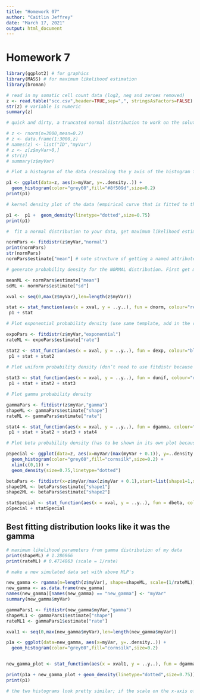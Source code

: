 ```yaml
---
title: "Homework 07"
author: "Caitlin Jeffrey"
date: "March 17, 2021"
output: html_document
---
```


# Homework 7

```r
library(ggplot2) # for graphics
library(MASS) # for maximum likelihood estimation
library(broman)

# read in my somatic cell count data (log2, neg and zeroes removed)
z <- read.table("scc.csv",header=TRUE,sep=",", stringsAsFactors=FALSE) # 2332 observations 
str(z) # variable is numeric
summary(z)
```

```r
# quick and dirty, a truncated normal distribution to work on the solution set - commented out so z becomes my scc data

# z <- rnorm(n=3000,mean=0.2)
# z <- data.frame(1:3000,z)
# names(z) <- list("ID","myVar")
# z <- z[z$myVar>0,]
# str(z)
# summary(z$myVar)
```

```r
# Plot a histogram of the data (rescaling the y axis of the histogram from counts to density, so that the area under the histogram equals 1.0)

p1 <- ggplot(data=z, aes(x=myVar, y=..density..)) +
  geom_histogram(color="grey60",fill="#8f509d",size=0.2) 
print(p1)
```

```r
# kernel density plot of the data (empirical curve that is fitted to the data, smooths out the shape of the histogram)

p1 <-  p1 +  geom_density(linetype="dotted",size=0.75)
print(p1)
```

```r
#  fit a normal distribution to your data, get maximum likelihood estimators of the two parameters of the normal, the mean and the variance

normPars <- fitdistr(z$myVar,"normal")
print(normPars)
str(normPars)
normPars$estimate["mean"] # note structure of getting a named attribute
```


```r
# generate probability density for the NORMAL distribution. First get maximum likelihood parameters for a normal distribution fitted to these data by calling fitdistr, then pass those parameters (meanML and sdML to stat_function

meanML <- normPars$estimate["mean"]
sdML <- normPars$estimate["sd"]

xval <- seq(0,max(z$myVar),len=length(z$myVar))

stat <- stat_function(aes(x = xval, y = ..y..), fun = dnorm, colour="red", n = length(z$myVar), args = list(mean = meanML, sd = sdML))
 p1 + stat

```

```r
# Plot exponential probability density (use same template, add in the curve for the exponential)

expoPars <- fitdistr(z$myVar,"exponential")
rateML <- expoPars$estimate["rate"]

stat2 <- stat_function(aes(x = xval, y = ..y..), fun = dexp, colour="blue", n = length(z$myVar), args = list(rate=rateML))
 p1 + stat + stat2
```

```r
# Plot uniform probability density (don’t need to use fitdistr because the maximum likelihood estimators of the two parameters are just the minimum and the maximum of the data)
  
stat3 <- stat_function(aes(x = xval, y = ..y..), fun = dunif, colour="darkgreen", n = length(z$myVar), args = list(min=min(z$myVar), max=max(z$myVar)))
 p1 + stat + stat2 + stat3
```

```r
# Plot gamma probability density

gammaPars <- fitdistr(z$myVar,"gamma")
shapeML <- gammaPars$estimate["shape"]
rateML <- gammaPars$estimate["rate"]

stat4 <- stat_function(aes(x = xval, y = ..y..), fun = dgamma, colour="brown", n = length(z$myVar), args = list(shape=shapeML, rate=rateML))
 p1 + stat + stat2 + stat3 + stat4

```

```r
# Plot beta probability density (has to be shown in its own plot because the raw data must be rescaled so they are between 0 and 1, and then they can be compared to the beta)

pSpecial <- ggplot(data=z, aes(x=myVar/(max(myVar + 0.1)), y=..density..)) +
  geom_histogram(color="grey60",fill="cornsilk",size=0.2) + 
  xlim(c(0,1)) +
  geom_density(size=0.75,linetype="dotted")

betaPars <- fitdistr(x=z$myVar/max(z$myVar + 0.1),start=list(shape1=1,shape2=2),"beta")
shape1ML <- betaPars$estimate["shape1"]
shape2ML <- betaPars$estimate["shape2"]

statSpecial <- stat_function(aes(x = xval, y = ..y..), fun = dbeta, colour="orchid", n = length(z$myVar), args = list(shape1=shape1ML,shape2=shape2ML))
pSpecial + statSpecial

```


## Best fitting distribution looks like it was the gamma

```r
# maximum likelihood parameters from gamma distribution of my data
print(shapeML) # 1.286966
print(rateML) # 0.4714863 (scale = 1/rate)

# make a new simulated data set with above MLP's

new_gamma <- rgamma(n=length(z$myVar), shape=shapeML, scale=(1/rateML))
new_gamma <- as.data.frame(new_gamma)
names(new_gamma)[names(new_gamma) == "new_gamma"] <- "myVar"
summary(new_gamma$myVar)

gammaPars1 <- fitdistr(new_gamma$myVar,"gamma")
shapeML1 <- gammaPars1$estimate["shape"]
rateML1 <- gammaPars1$estimate["rate"]

xval1 <- seq(0,max(new_gamma$myVar),len=length(new_gamma$myVar))

p1a <- ggplot(data=new_gamma, aes(x=myVar, y=..density..)) +
  geom_histogram(color="grey60",fill="cornsilk",size=0.2)


new_gamma_plot <- stat_function(aes(x = xval1, y = ..y..), fun = dgamma,  colour="brown", n = length(new_gamma$myVar), args = list(shape=shapeML1, rate=rateML1))

print(p1a + new_gamma_plot + geom_density(linetype="dotted",size=0.75))
print(p1)

# the two histograms look pretty similar; if the scale on the x-axis of the modeled data histogram was the same as the actual data, they would look very much alike
```













